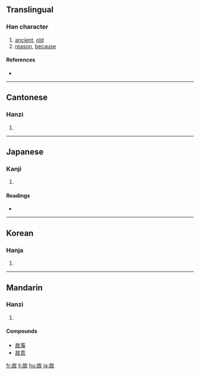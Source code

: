==Translingual==

===Han character===
{{Han char|rn=66|rad=攴|as=05|sn=9|four=4864<sub>0</sub>|canj=十口人大 (JROK)}}

# [[ancient]], [[old]]
# [[reason]], [[because]]

====References====
* {{Han ref|kx=0469.250|dkj=13161|dj=0820.050|hdz=21453.050|uh=6545|ud=25925|bh=AC47|bd=44103}}

----

==Cantonese==

===Hanzi===
{{yue-hanzi|jyut=|y=gu3}}

# {{defn|Cantonese}}

----

==Japanese==

===Kanji===
{{ja-kanji|grade=5|rs=攴05}}

# {{defn|Japanese}}

====Readings====
* {{ja-readings|on=[[こ]] (ko)|kun=[[ゆえ]] (yue), [[こと]] (koto), [[ことさらに]] (kotosarani)}}

----

==Korean==

===Hanja===
{{ko-hanja|hangeul=고|eumhun=|rv=go|mr=ko|y=ko}}

# {{defn|Korean}}

----

==Mandarin==

===Hanzi===
{{cmn-hanzi|pin=[[gǔ]] ([[gu3]]), [[gù]] ([[gu4]])|wg=ku<sup>3</sup>, ku<sup>4</sup>}}

# {{defn|Mandarin}}

====Compounds====
* [[故事]]
* [[故意]]

[[fr:故]]
[[li:故]]
[[hu:故]]
[[ja:故]]